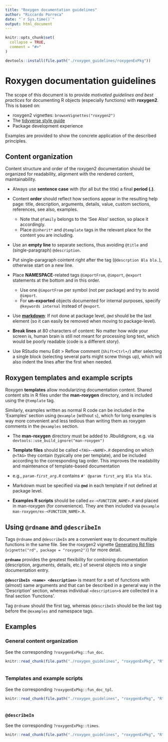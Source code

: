```yaml
---
title: "Roxygen documentation guidelines"
author: "Riccardo Porreca"
date: "`r Sys.time()`"
output: html_document
---
```


```r
knitr::opts_chunk$set(
  collapse = TRUE,
  comment = "#>"
)
```

```r
devtools::install(file.path("./roxygen_guidelines/roxygenExPkg"))
```

# Roxygen documentation guidelines

The scope of this document is to provide *motivated guidelines and best
practices* for documenting R objects (especially functions) with **roxygen2**.
This is based on:

* roxygen2 vignettes: `browseVignettes("roxygen2")`
* The [tidyverse style guide](http://style.tidyverse.org/documentation.html)
* Package development experience

Examples are provided to show the concrete application of the described
principles. 

## Content organization

Content structure and order of the roxygen2 documentation should be organized for
readability, alignment with the rendered content, maintainability.

* Always use **sentence case** with (for all but the title) a final **period
(.)**.

* Content **order** should reflect how sections appear in the resulting help
page: title, description, arguments, details, value, custom sections,
references, see also, examples.

    - Note that `@family` belongs to the 'See Also' section, so place it
accordingly. 
    - Place `@inherit*` and `@template` tags in the relevant place for the
content you are including.

* Use an **empty line** to separate sections, thus avoiding `@title` and
(single-paragraph) `@description`.

* Put single-paragraph cointent right after the tag (`@descrption Bla bla.`),
otherwise start on a new line.

* Place **NAMESPACE**-related tags `@importFrom`, `@import`, `@export`
statements at the bottom and in this order.

    - Use one `@importFrom` per symbol (not per package) and try to avoid
`@import`.
    - For **un-exported** objects documented for internal purposes, specify
`@keywords internal` instead of `@export`.

* Use [**markdown**](https://cran.r-project.org/package=roxygen2/vignettes/markdown.html):
 If not done at package level, `@md` should be the last element (so it can easily be removed when moving to package-level).

* **Break lines** at 80 characters of content: No matter how wide your screen
is, human brain is still not meant for processing long text, which would be
poorly readable (code is a different story).

* Use RStudio menu Edit > Reflow comment (`Shift+Ctrl+/`) after selecting a
single block (selecting several parts might screw things up), which will
also indent the lines after the first when needed.

## Roxygen templates and example scripts

Roxygen **templates** allow modularizing documentation content. Shared content
sits in R files under the **man-roxygen** directory, and is included using the
`@template` tag.

Similarly, examples written as normal R code can be included in the 'Examples'
section using `@example` (without `s`), which for long examples is way more
convenient and less tedious than writing them as roxygen comments in the
`@examples` section.

* The **man-roxygen** directory must be added to .Rbuildignore, e.g. via `devtools::use_build_ignore("man-roxygen")`

* **Template files** should be called _`<TAG>-<NAME>.R`_ depending on which
`@<TAG>` they contain (typically one per template), and be included according to
the corresponding tag order. This improves the readability and maintenance of
template-based documentation

* e.g., _`param-first_arg.R`_ contains `#' @param first_arg Bla bla bla.`

* Markdown must be specified via **`@md`** in each template if not defined at
package level.

* **Examples R scripts** should be called _`ex-<FUNCTION_NAME>.R`_ and placed in
man-roxygen (for convenience). They are then included via `@example
man-roxygen/ex-<FUNCTION_NAME>.R`.

## Using `@rdname` and `@describeIn`

Tags `@rdname` and `@describeIn` are a convenient way to document multiple
functions in the same file. See the roxygen2 vignette [Generating Rd
                                                       files](https://cran.r-project.org/package=roxygen2/vignettes/rd.html)
(`vignette("rd", package = "roxygen2")`) for more detail. 

**`@rdname`** provides the greatest flexibility for combining documentation
(description, arguments, details, etc.) of several objects into a single
documentation entry.

**`@describeIn <name> <description>`** is meant for a set of functions with
(almost) same arguments and that can be described in a general way in the
'Description' section, whereas individual `<description>`s are collected in a
final section 'Functions'. 

Tag `@rdname` should the first tag, whereas `@describeIn` should be the last tag
before the `@examples` and namespace tags.

## Examples

### General content organization
See the corresponding `?roxygenExPkg::fun_doc`.
```r
knitr::read_chunk(file.path("./roxygen_guidelines", "roxygenExPkg", "R", "fun_doc.R"), labels = "example")
```
```r
```
### Templates and example scripts
See the corresponding `?roxygenExPkg::fun_doc_tpl`.
```r
knitr::read_chunk(file.path("./roxygen_guidelines", "roxygenExPkg", "R", "fun_doc_tpl.R"), labels = "example_tpl")
```
```r
```
### `@describeIn`
See the corresponding `?roxygenExPkg::times`.
```r
knitr::read_chunk(file.path("./roxygen_guidelines", "roxygenExPkg", "R", "times_describeIn.R"), labels = "ex-describeIn")
```
```r
```
